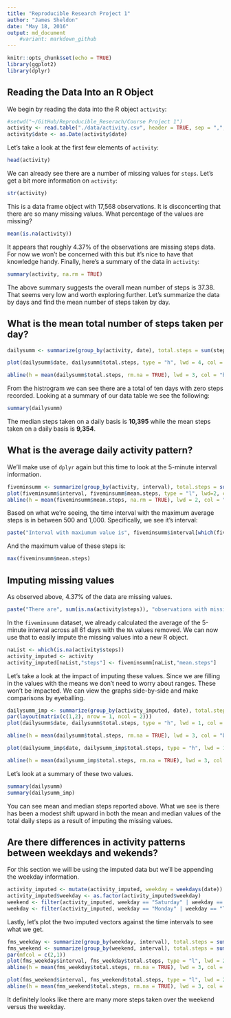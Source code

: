 ```yaml
---
title: "Reproducible Research Project 1"
author: "James Sheldon"
date: "May 18, 2016"
output: md_document
    #variant: markdown_github
---
```




```r
knitr::opts_chunk$set(echo = TRUE)
library(ggplot2)
library(dplyr)
```

## Reading the Data Into an R Object

We begin by reading the data into the R object `activity`:

```r
#setwd("~/GitHub/Reproducible_Reserach/Course Project 1")
activity <- read.table("./data/activity.csv", header = TRUE, sep = ",", na.strings = "NA")
activity$date <- as.Date(activity$date)
```

Let's take a look at the first few elements of `activity`:

```r
head(activity)
```

We can already see there are a number of missing values for `steps`. Let's get a bit more information on `activity`:

```r
str(activity)
```

This is a data frame object with 17,568 observations. It is disconcerting that there are so many missing values.  What percentage of the values are missing?

```r
mean(is.na(activity))
```

It appears that roughly 4.37% of the observations are missing steps data. For now we won't be concerned with this but it's nice to have that knowledge handy.  Finally, here's a summary of the data in `activity`:

```r
summary(activity, na.rm = TRUE)
```

The above summary suggests the overall mean number of steps is 37.38.  That seems very low and worth exploring further.  Let's summarize the data by days and find the mean number of steps taken by day.

## What is the mean total number of steps taken per day?

```r
dailysumm <- summarize(group_by(activity, date), total.steps = sum(steps, na.rm = TRUE), mean.steps = mean(steps, na.rm = TRUE))

plot(dailysumm$date, dailysumm$total.steps, type = "h", lwd = 4, col = "red", main = "Daily Step Histogram", xlab = "Date", ylab = "Daily Steps")

abline(h = mean(dailysumm$total.steps, rm.na = TRUE), lwd = 3, col = "blue")
```

From the histrogram we can see there are a total of ten days with zero steps recorded. Looking at a summary of our data table we see the following:

```r
summary(dailysumm)
```

The median steps taken on a daily basis is **10,395** while the mean steps taken on a daily basis is **9,354**.

## What is the average daily activity pattern?

We'll make use of `dplyr` again but this time to look at the 5-minute interval information.
```r
fiveminsumm <- summarize(group_by(activity, interval), total.steps = sum(steps, na.rm = TRUE), mean.steps = mean(steps, na.rm = TRUE))
plot(fiveminsumm$interval, fiveminsumm$mean.steps, type = "l", lwd=2, col = "blue", main = "Average Steps Taken by Interval", xlab = "Interval", ylab = "Average Steps")
abline(h = mean(fiveminsumm$mean.steps, na.rm = TRUE), lwd = 2, col = "red")
```

Based on what we're seeing, the time interval with the maximum average steps is in between 500 and 1,000.  Specifically, we see it's interval:

```r
paste("Interval with maxiumum value is", fiveminsumm$interval[which(fiveminsumm$mean.steps == max(fiveminsumm$mean.steps))])
```

And the maximum value of these steps is:

```r
max(fiveminsumm$mean.steps)
```

## Imputing missing values

As observed above, 4.37% of the data are missing values.

```r
paste("There are", sum(is.na(activity$steps)), "observations with missing values.")
```

In the `fiveminsumm` dataset, we already calculated the average of the 5-minute interval across all 61 days with the `NA` values removed.  We can now use that to easily impute the missing values into a new R object.

```r
naList <- which(is.na(activity$steps))
activity_imputed <- activity
activity_imputed[naList,"steps"] <- fiveminsumm[naList,"mean.steps"]
```

Let's take a look at the impact of imputing these values.  Since we are filling in the values with the means we don't need to worry about ranges.  These won't be impacted.  We can view the graphs side-by-side and make comparisons by eyeballing.

```r

dailysumm_imp <- summarize(group_by(activity_imputed, date), total.steps = sum(steps, na.rm = TRUE), mean.steps = mean(steps, na.rm = TRUE))
par(layout(matrix(c(1,2), nrow = 1, ncol = 2)))
plot(dailysumm$date, dailysumm$total.steps, type = "h", lwd = 1, col = "red", main = "Daily Step Histogram", xlab = "Date", ylab = "Daily Steps")

abline(h = mean(dailysumm$total.steps, rm.na = TRUE), lwd = 3, col = "blue")

plot(dailysumm_imp$date, dailysumm_imp$total.steps, type = "h", lwd = 1, col = "green", main = "Daily Step Histogram (Imputed)", xlab = "Date", ylab = "Daily Steps")

abline(h = mean(dailysumm_imp$total.steps, rm.na = TRUE), lwd = 3, col = "blue")
```

Let's look at a summary of these two values.

```r
summary(dailysumm)
summary(dailysumm_imp)
```

You can see mean and median steps reported above.  What we see is there has been a modest shift upward in both the mean and median values of the total daily steps as a result of imputing the missing values.

## Are there differences in activity patterns between weekdays and wekends?

For this section we will be using the imputed data but we'll be appending the weekday information.

```r
activity_imputed <- mutate(activity_imputed, weekday = weekdays(date))
activity_imputed$weekday <- as.factor(activity_imputed$weekday)
weekend <- filter(activity_imputed, weekday == "Saturday" | weekday == "Sunday" )
weekday <- filter(activity_imputed, weekday == "Monday" | weekday == "Tuesday" | weekday == "Wednesday" | weekday == "Thursday" | weekday == "Friday")
```

Lastly, let's plot the two imputed vectors against the time intervals to see what we get.

```r
fms_weekday <- summarize(group_by(weekday, interval), total.steps = sum(steps, na.rm = TRUE), mean.steps = mean(steps, na.rm = TRUE))
fms_weekend <- summarize(group_by(weekend, interval), total.steps = sum(steps, na.rm = TRUE), mean.steps = mean(steps, na.rm = TRUE))
par(mfcol = c(2,1))
plot(fms_weekday$interval, fms_weekday$total.steps, type = "l", lwd = 2, col = "red", main = "Weekday Total Steps by Day (Imputed)", xlab = "Time Interval", ylab = "Daily Steps")
abline(h = mean(fms_weekday$total.steps, rm.na = TRUE), lwd = 3, col = "blue")

plot(fms_weekend$interval, fms_weekend$total.steps, type = "l", lwd = 2, col = "green", main = "Weekend Total Steps by Day (Imputed)", xlab = "Time Interval", ylab = "Daily Steps")
abline(h = mean(fms_weekend$total.steps, rm.na = TRUE), lwd = 3, col = "blue")
```

It definitely looks like there are many more steps taken over the weekend versus the weekday.